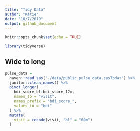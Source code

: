 ```yaml
---
title: "Tidy Data"
author: "Katie"
date: "10/7/2019"
output: github_document
---
```


```r
knitr::opts_chunk$set(echo = TRUE)

library(tidyverse) 
```

## Wide to long 

```r
pulse_data = 
  haven::read_sas("./data/public_pulse_data.sas7bdat") %>% 
  janitor::clean_names() %>% 
  pivot_longer(
    bdi_score_bl:bdi_score_12m, 
    names_to = "visit", 
    names_prefix = "bdi_score_", 
    values_to = "bdi"
  ) %>% 
  mutate(
    visit = recode(visit, "bl" = "00m")
  )
```

